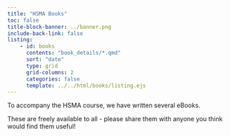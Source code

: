 ```yaml
---
title: "HSMA Books"
toc: false
title-block-banner: ../banner.png
include-back-link: false
listing:
    - id: books
      contents: "book_details/*.qmd"
      sort: "date"
      type: grid
      grid-columns: 2
      categories: false
      template: ../../html/books/listing.ejs
---
```


To accompany the HSMA course, we have written several eBooks.

These are freely available to all - please share them with anyone you think would find them useful!

:::{#books}
:::
